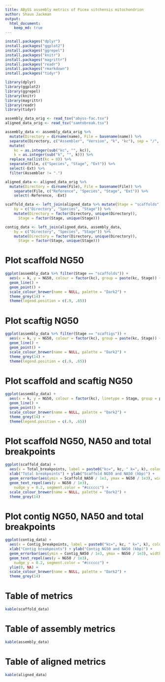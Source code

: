 ```yaml
---
title: ABySS assembly metrics of Picea sitchensis mitochondrion
author: Shaun Jackman
output:
  html_document:
    keep_md: true
---
```


```r
install.packages("dplyr")
install.packages("ggplot2")
install.packages("ggrepel")
install.packages("knitr")
install.packages("magrittr")
install.packages("readr")
install.packages("rmarkdown")
install.packages("tidyr")
```

```r
library(dplyr)
library(ggplot2)
library(ggrepel)
library(knitr)
library(magrittr)
library(readr)
library(tidyr)
```

```r
assembly_data_orig <- read_tsv("abyss-fac.tsv")
aligned_data_orig <- read_tsv("samtobreak.tsv")
```

```r
assembly_data <- assembly_data_orig %>%
  mutate(Directory = dirname(name), File = basename(name)) %>%
  separate(Directory, c("Assembler", "Version", "k", "kc"), sep = "/", remove = FALSE) %>%
  mutate(
    kc = as.integer(sub("kc", "", kc)),
    k = as.integer(sub("k", "", k))) %>%
  replace_na(list(kc = 0)) %>%
  separate(File, c("Species", "Stage", "Ext")) %>%
  select(-Ext) %>%
  filter(Assembler != ".")

aligned_data <- aligned_data_orig %>%
  mutate(Directory = dirname(File), File = basename(File)) %>%
    separate(File, c("Reference", "Species", "Stage", "Ext")) %>%
    select(-Reference, -Ext)

scaffold_data <- left_join(aligned_data %>% mutate(Stage = "scaffolds"), assembly_data,
    by = c("Directory", "Species", "Stage")) %>%
    mutate(Directory = factor(Directory, unique(Directory)),
      Stage = factor(Stage, unique(Stage)))

contig_data <- left_join(aligned_data, assembly_data,
    by = c("Directory", "Species", "Stage")) %>%
    mutate(Directory = factor(Directory, unique(Directory)),
      Stage = factor(Stage, unique(Stage)))
```

# Plot scaffold NG50
```r
ggplot(assembly_data %>% filter(Stage == "scaffolds")) +
  aes(x = k, y = NG50, colour = factor(kc), group = paste(kc, Stage)) +
  geom_line() +
  geom_point() +
  scale_colour_brewer(name = NULL, palette = "Dark2") +
  theme_grey(14) +
  theme(legend.position = c(.9, .65))
```

# Plot scaftig NG50
```r
ggplot(assembly_data %>% filter(Stage == "scaftigs")) +
  aes(x = k, y = NG50, colour = factor(kc), group = paste(kc, Stage)) +
  geom_line() +
  geom_point() +
  scale_colour_brewer(name = NULL, palette = "Dark2") +
  theme_grey(14) +
  theme(legend.position = c(.9, .65))
```

# Plot scaffold and scaftig NG50
```r
ggplot(assembly_data) +
  aes(x = k, y = NG50, colour = factor(kc), linetype = Stage, group = paste(kc, Stage)) +
  geom_line() +
  geom_point() +
  scale_colour_brewer(name = NULL, palette = "Dark2") +
  theme_grey(14) +
  theme(legend.position = c(.9, .65))
```

# Plot scaffold NG50, NA50 and total breakpoints
```r
ggplot(scaffold_data) +
  aes(x = Total_breakpoints, label = paste0("kc=", kc, " k=", k), colour = factor(kc), group = factor(kc)) +
  xlab("Total breakpoints") + ylab("Scaffold NG50 and NA50 (kbp)") +
  geom_errorbar(aes(ymin = Scaffold_NA50 / 1e3, ymax = NG50 / 1e3), width = 2) +
  geom_text_repel(aes(y = NG50 / 1e3),
    nudge_y = 0.2, segment.color = "#cccccc") +
  scale_colour_brewer(name = NULL, palette = "Dark2") +
  theme_grey(14)
```

# Plot contig NG50, NA50 and total breakpoints
```r
ggplot(contig_data) +
  aes(x = Contig_breakpoints, label = paste0("kc=", kc, " k=", k), colour = factor(kc), group = factor(kc)) +
  xlab("Contig breakpoints") + ylab("Contig NG50 and NA50 (kbp)") +
  geom_errorbar(aes(ymin = Contig_NA50 / 1e3, ymax = NG50 / 1e3), width = 1) +
  geom_text_repel(aes(y = NG50 / 1e3),
    nudge_y = 0.2, segment.color = "#cccccc") +
  ylim(0, NA) +
  scale_colour_brewer(name = NULL, palette = "Dark2") +
  theme_grey(14)
```

# Table of metrics
```r
kable(scaffold_data)
```

# Table of assembly metrics
```r
kable(assembly_data)
```

# Table of aligned metrics
```r
kable(aligned_data)
```
